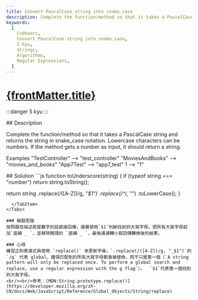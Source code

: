 ```yaml
---
title: Convert PascalCase string into snake_case
description: Complete the function/method so that it takes a PascalCase string and returns the string in snake_case notation. Lowercase characters can be numbers. If the method gets a number as input, it should return a string.
keywords:
  [
    Codewars,
    Convert PascalCase string into snake_case,
    5 kyu,
    Strings,
    Algorithms,
    Regular Expressions,
  ]
---
```


# [{frontMatter.title}](https://www.codewars.com/kata/529b418d533b76924600085d/train/javascript)

:::danger 5 kyu
:::


<Tabs>
  <TabItem value="description" label="題目描述" default>
    ## Description

Complete the function/method so that it takes a PascalCase string and returns the string in snake_case notation. Lowercase characters can be numbers. If the method gets a number as input, it should return a string.

Examples
"TestController"  -->  "test_controller"
"MoviesAndBooks"  -->  "movies_and_books"
"App7Test"        -->  "app7_test"
1                 -->  "1"

  </TabItem>
  <TabItem value="solution" label="解答">
   ## Solution
```js
function toUnderscore(string) {
  if (typeof string === "number") return string.toString();

  return string
    .replace(/([A-Z])/g, "_$1")
    .replace(/^_/, "")
    .toLowerCase();
}
```
  </TabItem>
</Tabs>

### 解題思路
按照題目描述若是數字的話直接回傳，接著使用`$1`判斷找到的大寫字母，把所有大寫字母前加`底線 _ `，並移除開頭的 `底線 _ `，最後通通轉小寫回傳轉換後的結果。

### 心得
練習正則表達式與使用 `replace()` 來更新字串。`.replace(/([A-Z])/g, "_$1")`的`/g` 代表 global，確保匹配到的所有大寫字母都會被替換，而不只是第一個（`A string pattern will only be replaced once. To perform a global search and replace, use a regular expression with the g flag`）。  `$1`代表第一個找到的大寫字母。
<br/><br/>參考：[MDN:String.prototype.replace()](https://developer.mozilla.org/zh-CN/docs/Web/JavaScript/Reference/Global_Objects/String/replace)